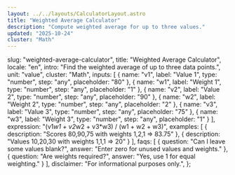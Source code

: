 ```yaml
---
layout: ../../layouts/CalculatorLayout.astro
title: "Weighted Average Calculator"
description: "Compute weighted average for up to three values."
updated: "2025-10-24"
cluster: "Math"
---
```


  slug: "weighted-average-calculator",
  title: "Weighted Average Calculator",
  locale: "en",
  intro: "Find the weighted average of up to three data points.",
  unit: "value",
  cluster: "Math",
  inputs: [
    { name: "v1", label: "Value 1", type: "number", step: "any", placeholder: "80" },
    { name: "w1", label: "Weight 1", type: "number", step: "any", placeholder: "1" },
    { name: "v2", label: "Value 2", type: "number", step: "any", placeholder: "90" },
    { name: "w2", label: "Weight 2", type: "number", step: "any", placeholder: "2" },
    { name: "v3", label: "Value 3", type: "number", step: "any", placeholder: "75" },
    { name: "w3", label: "Weight 3", type: "number", step: "any", placeholder: "1" }
  ],
  expression: "(v1*w1 + v2*w2 + v3*w3) / (w1 + w2 + w3)",
  examples: [
    { description: "Scores 80,90,75 with weights 1,2,1 ⇒ 83.75" },
    { description: "Values 10,20,30 with weights 1,1,1 ⇒ 20" }
  ],
  faqs: [
    { question: "Can I leave some values blank?", answer: "Enter zero for unused values and weights." },
    { question: "Are weights required?", answer: "Yes, use 1 for equal weighting." }
  ],
  disclaimer: "For informational purposes only.",
};

<Calculator schema={schema} />
